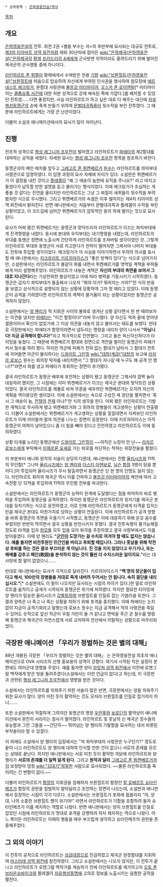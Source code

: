  * 상위항목 : [[은하영웅전설/역사]]
[[목차]]
== 개요 ==
[[은하영웅전설]]의 전투. 외전 2권 <별을 부수는 자>의 후반부에 묘사되는 대규모 전투로, [[제3차 티아마트 성역 회전]]처럼 재위 30년차에 접어든 [[wiki:"은하제국(은하영웅전설)"은하제국]]의 [[황제]] [[프리드리히 4세]]에게 군사방면 치적이라도 올려드리기 위해 벌어진 제국군의 군사행동 중에 하나이다.

[[라인하르트 폰 뮈젤]]이 황제에게서 수여받은 전용 [[기함]] [[wiki:"브륀힐트(은하영웅전설)"브륀힐트]]에 처음으로 탑승하여 자신에게 부여된 인사권을 행사하여 참모장에 [[에르네스트 메크링거]], 분함대 사령관에 [[볼프강 미터마이어]], [[오스카 폰 로이엔탈]][* 미터마이어는 [[클롭슈톡 사건]]에 대한 처분 성격으로 강제 배속된 쪽에 가깝다.]를 배치할 수 있었던 전투였……다면 좋겠지만, 사실 라인하르트가 하고 싶은 대로 다 해주는 대신에 [[자유행성동맹군]]의 손에 죽게 만들기 위하여 [[문벌대귀족]]들이 뒷수작을 부린 전투였다. 그 때문에 라인하르트에게는 가장 큰 난관이었다.

더불어 소설과 애니메이션에서의 묘사가 많이 차이난다.

== 진행 ==
전초적 성격으로 [[행성 레그니처 조우전]]이 벌어졌고 라인하르트가 [[파에타]]의 제2함대를 대파하는 공적을 세웠다. 자세한 묘사는 [[행성 레그니처 조우전]] 항목을 참조하기 바란다.

동맹군과의 메인 매치를 앞두고 [[그레고르 폰 뮈켄베르거]] [[원수]]는 라인하르트를 좌익부대 사령관으로 임명하였다. 이 임명 과정의 묘사 자체에 차이가 있다. 소설판은 뮈켄베르거가 이 결정을 내린 것이고 [[플레겔]]이 "왜 그 애송이 놈한테 요직을 주나요?" 라고 따지고 들었다가 납득할 만한 설명을 듣고 물러가는 형식이었다. 이에 메크링거가 조심하는 게 좋을 것 같다는 진언을 올리지만 라인하르트는 그냥 그 찌질이 새퀴들이 뒷수작을 부려봤자란 식으로 무시했다. 그리고 뮈켄베르거의 속셈은 이후 벌어지는 제4차 티아마트 성역 회전에서 밝혀진다. 반면 애니판에서는 처음부터 문벌대귀족과 플레겔이 수작을 부린 상황이었고, 이 꼬드김에 넘어간 뮈켄베르거가 암묵적인 동의 하에 벌이는 짓으로 묘사된다.

묘사가 어찌 됐건 뮈켄베르거는 동맹군과 맞닥뜨리자 라인하르트가 이끄는 좌익부대에게 진격명령을 내렸다. 동시에 본대와 우익부대는 대기명령을 내렸는데, 라인하르트의 부대를 동맹군 정면에 노출시켜 간단하게 라인하르트를 조져버릴 생각이었던 것. 그렇게 라인하르트 부대와 동맹군이 서로 치고받다가 전력이 떨어지면 그제서야 나머지 부대들도 전투에 투입할 생각이었다. 메크링거가 이 사실을 이야기하면서 우려의 의사를 표시할 때 애니판에서는 [[지크프리트 키르히아이스]]가 "좋은 방책이 있다"는 식으로 넘어가지만, 소설판에서는 라인하르트가 불같이 화를 내면서 뮈켄베르거를 엿먹일 계책을 부하들에게 미리 설명해주었다.
라인하르트가 내놓은 계책은 '''자신의 부대의 측면을 보여서 그대로 지나간다'''라는 기상천외한 발상이었고 이에 따라 병력을 기동시키기 시작하였다. 동맹군은 갑자기 좌익부대가 돌출해서 나오자 "뭐야 이거? 뭐하자는 거야?"란 식의 반응을 보였고 상식적으로 설명되지 않는 상황에 당황하여 그저 멍 때리고 있었다. 이때 동맹군이 공격을 가하였다면 라인하르트의 계책이 물거품이 되는 상황이었지만 동맹군은 공격하지 않았다.

소설판에서는 [[양 웬리]]가 적 지휘관 사이의 불화로 생겨난 상황 같다면서 한 번 때려보자는 의견을 냈지만 [[파에타]]는 "이건 함정이다!"라며 무시했다. 양 자신도 억측 끝에 얻어낸 결론이어서 확신이 없었기에 그 이상 의견을 내놓지 않고 물러서는 태도를 보였다. 반대로 극장판에서는 파에타가 함정이라면서 냅두라는 명령을 내리자 양이 나서서 '''"아닙니다! 지금 공격해야 합니다!"'''라고 적극적으로 진언했다. 그리고 둘은 옥신각신하다가 타이밍을 놓쳤다. 그 때문에 뮈켄베르거 함대와 정면으로 격전을 벌이던 동맹군이 피해가 커서 철수를 하려 했다. 하지만 적군에 피해가 전혀 없는 함대가 남아서 그 함대가 전투에 끼어들면 아군이 불리하다는 [[드와이트 그린힐]] [[wiki:"대장(계급)"대장]]의 보고에 [[라자르 로보스]] 원수는 회의장 탁자를 내리치면서 "그 함대가 지나갈 때 누구도 왜 공격 안 했나!?"라면서 화를 냈고 파에타가 후회하는 장면이 추가됐다.

결국 라인하르트가 동맹군 배후에 포진하는 상황이 됐고 동맹군은 그제서야 깜짝 놀라 대응하려 했지만, 그 시점에는 이미 뮈켄베르거가 이끄는 제국군 본대와 맞닥뜨린 상황이었다. 결국 라인하르트를 제물로 바쳐 무훈을 세우려던 뮈켄베르거는 오히려 자신의 계획을 역이용당한 셈이었다. 이에 소설판에서는 속으로 구성진 욕 장단을 펼치면서 '혹시 그 애송이 놈, [[전쟁]]의 [[천재]] 아냐?'란 식의 생각을 한다. 어찌 됐든 라인하르트는 기발한 계책으로 무사하게 됐고 뮈켄베르거와 그 휘하의 장병들이 개고생하는 상황이 연출됐다. 더불어 소설판에서는 뮈켄베르거가 개고생하는 상황을 낄낄대면서 지켜보던 라인하르트가 이제 끼어들까 말까 의견을 나누는 장면이 등장한다. 이때 키르히아이스는 아직 동맹군의 여력이 남아있으니 좀 더 힘을 빼야 된다고 진언하였고 라인하르트도 이에 동의하였다.

상황 타개를 노리던 동맹군에선 [[드와이트 그린힐]]이 ~~아직은 노망이 안 난~~ [[라자르 로보스]]에게 부탁해서 [[이제르론 요새]]로 가는 퇴로를 차단하는 척하는 위장전술을 펼쳤다.

이 부분부터 애니와 원작의 서술이 상당히 다른데, 애니판에서는 전함 [[율리시즈]]와 11척의 무인함[* 그나마 [[율리시즈]]에는 [[양 웬리]]와 [[더스티 아텐보로]], [[닐슨]] [[함장]] 3명이 탔을 뿐이다.]이 투입되어 율리시즈가 무사 탈출하면서 동맹군은 단 한 명의 인명도 잃지 않는다. 라인하르트 휘하의 제국군 역시 이를 간파하고 [[볼프강 미터마이어]]의 제안에 따라 고속전함 단 12척을 투입하여 11척의 무인함 전부를 파괴한다.

소설판에서는 라인하르트가 동맹군의 능력이 한계에 도달했다는 점을 파악하자 바로 병력을 투입하여 동맹군을 공격하였다. 하지만 동맹군은 라인하르트의 뒷치기를 제국군 본대를 뒷치기하는 식으로 응전하였고, 이로 인해 라인하르트가 동맹군에게 타격을 입히는 만큼 제국군 본대도 마찬가지로 당하는 상황이 연출된다. 이에 라인하르트가 공격 방향을 바꿔 동맹군의 측면을 두들기기 시작했고, 동맹군은 이에 대응하기 위해 온갖 꼼수를 부렸지만 번번히 막히면서 결국 상황을 반전시키지 못했다.
결국 전투속행이 불가능해질 정도로 타격을 입자 [[참모]]들 모두 입을 모아 퇴각을 주장하였고 결국 사령부에서도 이를 받아들였다. 이때 양 웬리도 '''"[[군인]]이 도망가는 걸 수치로 여겨야 할 때도 없지는 않습니다. 예를 들자면 비전투원인 민간인을 버리고 후퇴할 때입니다. 그러나 훗날을 위해 작전상 후퇴를 하는 것은 결코 부끄러운 게 아닙니다. 진 것을 지지 않았다고 우기거나, 또는 패배를 감추고 패인(敗因)을 분석하지 않는 것이 훨씬 더 수치스러운 일이지요."'''라는 대사밖에 할 말이 없었으니…….

반대로 애니판에서는 묘사가 극적으로 달라진다. 키르히아이스가 '''"백 명의 장군들이 밉다고 해서, 100만의 장병들을 저대로 죽게 내버려 두어서는 안 됩니다. 속히 결단을 내리십시오."'''[* 소설판에도 이 말이 나오지만 묘사되는 시점의 차이가 있다.]란 말로 라인하르트를 움직이고 공세가 시작되자 동맹군은 위기에 처하였다. 하지만 절묘한 타이밍에 양 웬리가 탑승한 율리시즈가 [[갑툭튀]]하여 브륀힐트를 인질로 잡는 기염(!)을 토한다. 그 결과 양측은 너 죽고 나 죽는 상황을 피하기 위해 포격을 중지했다. 이때 파에타는 눈치 없이 지금이 공격기회라고 말했는데 로보스 원수는 지금 공격해서 적의 사령관을 죽일 수 있어도 숫적으로 앞선 적군이 우릴 가만히 둘 거 같냐고 면박을 주곤 곧 철수를 명령해 동맹군과 제국군이 자연스럽게 서로 교차하여 전선에서 이탈하는 상황으로 마무리되었다.

== 극장판 애니메이션 「우리가 정벌하는 것은 별의 대해」 ==
88년 개봉된 극장판 「우리가 정벌하는 것은 별의 대해」 는 은하영웅전설 최초의 애니메이션으로 OVA 시리즈의 선행 홍보용의 성격이 강했다. 여기서 시작된 작은 설정이 본편에도 여러군데 영향을 주었다. 예를 들자면 양이 [[암릿처 성역 회전]]에서 이전에 로엔그람 백작에게 받은 빚을 돌려주겠다(소설에서는 이런 언급이 없다)고 하는데, 이 극장판과 관련된 [[행성 레그니처 조우전]]에서 영향을 받은 것이다.

소설에서는 라인하르트를 띄워주기 위한 서술이 많은 반면, 극장판에서는 양을 띄워주기 위한 묘사가 많다. 양이 미친 듯이 활약하는 것도 모자라 브륀힐트를 인질로 잡기까지 하니……. 

또한 소설판에서 적절하게 그려지던 동맹군의 명장 [[우란푸]]와 [[보로딘]]의 활약상이 애니메이션에서 완전히 사라지는 참사가 벌어졌다. 라인하르트 및 훗날의 신 제국군 장수들의 유능함과 그런 그들을 ~~간단히~~ 뛰어넘는 양 웬리의 기발함을 묘사하는 데서 비롯된 부작용이라 할 수 있겠다.

이 외에도 소설에서 양 웬리의 입장에서는 "저 좌익부대의 사령관은 누구인가?" 정도로 끝이 나고 라인하르트도 양 웬리에 대하여 인식할 만한 건이 없으니 서로의 존재를 모르는 상태로 끝난다. 하지만 애니판에서는 서로 미친 듯이 활약한 까닭에 라인하르트와 양 웬리가 '''서로의 존재를 더 일찍 알게 된다.''' 그리고 '''원작과 달리''' [[그레고르 폰 뮈켄베르거]]까지 보정받아 엄청 [[wiki:"김대기"적절한]] 사람으로 묘사되었다. ~~물론 라인하르트를 죽이려는 건 변함이 없다.~~

더불어 라인하르트가 [[함장]]의 지휘권을 침해하자 브륀힐트의 함장인 [[칼 로베르트 슈타인메츠]]가 함장의 권한을 침범하지 말아달라고 조언하는 장면이 나오는데, 소설판과 애니판에서 등장하는 시점이 각각 다르다. 소설판에서는 브륀힐트가 포화에 휩쓸리자 "아, 앙대, 나의 소중한 브륀힐트 쨩이 위기야!" 라면서 라인하르트가 기함을 조함하려 들자 슈타인메츠가 이를 제지하는 역할로 나왔다. 반면 애니판에서는 양이 브륀힐트를 인질로 잡았던 시점에 라인하르트가 멋대로 포격을 강행하려 하자 제지하는 역으로 나왔다. 어느 쪽이든 라인하르트는 이때의 행동을 매우 부끄럽게 생각하고 슈타인메츠의 권한을 존중해주었다.

== 그 외의 이야기 ==
이 전투의 공적으로 라인하르트는 [[상급대장]]으로 진급하였고 제국군 원정함대를 지휘하여 [[아스타테 성역 회전]]에 참전하였다. 그리고 소설판에서는 나오지 않지만, 이 전투가 끝나고 라인하르트가 로엔그람 백작가를 계승하기 전에 라인하르트를 제거하고자 [[오토 폰 브라운슈바이크]]와 플레겔이 [[자유행성동맹]]에 고의로 정보를 노출시키는 음험한 공작을 펼친다.
